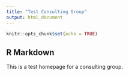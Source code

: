 ```yaml
---
title: "Test Consulting Group"
output: html_document
---
```


```r
knitr::opts_chunk$set(echo = TRUE)
```

## R Markdown

This is a test homepage for a consulting group.